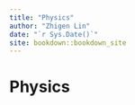 ```yaml
--- 
title: "Physics"
author: "Zhigen Lin"
date: "`r Sys.Date()`"
site: bookdown::bookdown_site
---
```


# Physics

